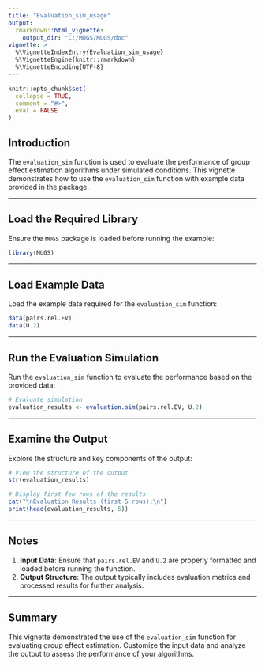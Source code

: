```yaml
---
title: "Evaluation_sim_usage"
output:
  rmarkdown::html_vignette:
    output_dir: "C:/MUGS/MUGS/doc"
vignette: >
  %\VignetteIndexEntry{Evaluation_sim_usage}
  %\VignetteEngine{knitr::rmarkdown}
  %\VignetteEncoding{UTF-8}
---
```


```r
knitr::opts_chunk$set(
  collapse = TRUE,
  comment = "#>",
  eval = FALSE
)
```

## Introduction

The `evaluation_sim` function is used to evaluate the performance of group effect estimation algorithms under simulated conditions. This vignette demonstrates how to use the `evaluation_sim` function with example data provided in the package.

---

## Load the Required Library

Ensure the `MUGS` package is loaded before running the example:

```r
library(MUGS)
```

---

## Load Example Data

Load the example data required for the `evaluation_sim` function:

```r
data(pairs.rel.EV)
data(U.2)
```
---

## Run the Evaluation Simulation

Run the `evaluation_sim` function to evaluate the performance based on the provided data:

```r
# Evaluate simulation
evaluation_results <- evaluation.sim(pairs.rel.EV, U.2)
```

---

## Examine the Output

Explore the structure and key components of the output:

```r
# View the structure of the output
str(evaluation_results)

# Display first few rows of the results
cat("\nEvaluation Results (first 5 rows):\n")
print(head(evaluation_results, 5))
```

---

## Notes

1. **Input Data**: Ensure that `pairs.rel.EV` and `U.2` are properly formatted and loaded before running the function.
2. **Output Structure**: The output typically includes evaluation metrics and processed results for further analysis.

---

## Summary

This vignette demonstrated the use of the `evaluation_sim` function for evaluating group effect estimation. Customize the input data and analyze the output to assess the performance of your algorithms.
